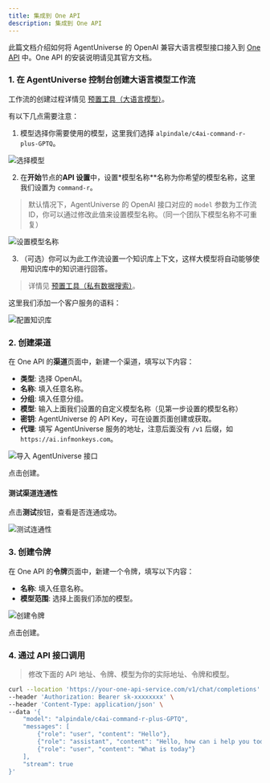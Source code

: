 ```yaml
---
title: 集成到 One API
description: 集成到 One API
---
```


此篇文档介绍如何将 AgentUniverse 的 OpenAI 兼容大语言模型接口接入到 [One API](https://github.com/songquanpeng/one-api) 中。One API 的安装说明请见其官方文档。

### 1. 在 AgentUniverse 控制台创建大语言模型工作流

工作流的创建过程详情见 [预置工具（大语言模型）](/docs/zh-cn/tools/builtin-tools-large-language-models)。

有以下几点需要注意：

1. 模型选择你需要使用的模型，这里我们选择 `alpindale/c4ai-command-r-plus-GPTQ`。

![选择模型](~/assets/others/integrations/lobe-chat/choose-model.png)

2. 在**开始**节点的**API 设置**中，设置*模型名称**名称为你希望的模型名称，这里我们设置为 `command-r`。

> 默认情况下，AgentUniverse 的 OpenAI 接口对应的 `model` 参数为工作流 ID，你可以通过修改此值来设置模型名称。（同一个团队下模型名称不可重复）

![设置模型名称](~/assets/others/integrations/lobe-chat/config-model-name.png)

3. （可选）你可以为此工作流设置一个知识库上下文，这样大模型将自动能够使用知识库中的知识进行回答。

> 详情见 [预置工具（私有数据搜索）](/docs/zh-cn/tools/builtin-tools-private-data-search)。

这里我们添加一个客户服务的语料：

![配置知识库](~/assets/others/integrations/lobe-chat/knowledge-base.png)


### 2. 创建渠道

在 One API 的**渠道**页面中，新建一个渠道，填写以下内容：

- **类型**: 选择 OpenAI。
- **名称**: 填入任意名称。
- **分组**: 填入任意分组。
- **模型**: 输入上面我们设置的自定义模型名称（见第一步设置的模型名称）
- **密钥**: AgentUniverse 的 API Key，可在设置页面创建或获取。
- **代理**: 填写 AgentUniverse 服务的地址，注意后面没有 `/v1` 后缀，如 `https://ai.infmonkeys.com`。

![导入 AgentUniverse 接口](~/assets/others/integrations/one-api/add-channel.png)

点击创建。

#### 测试渠道连通性

点击**测试**按钮，查看是否连通成功。

![测试连通性](~/assets/others/integrations/one-api/test-channel.png)

### 3. 创建令牌

在 One API 的**令牌**页面中，新建一个令牌，填写以下内容：

- **名称**: 填入任意名称。
- **模型范围**: 选择上面我们添加的模型。

![创建令牌](~/assets/others/integrations/one-api/add-channel.png)

点击创建。

### 4. 通过 API 接口调用

> 修改下面的 API 地址、令牌、模型为你的实际地址、令牌和模型。

```sh
curl --location 'https://your-one-api-service.com/v1/chat/completions' \
--header 'Authorization: Bearer sk-xxxxxxxx' \
--header 'Content-Type: application/json' \
--data '{
    "model": "alpindale/c4ai-command-r-plus-GPTQ",
    "messages": [
        {"role": "user", "content": "Hello"},
        {"role": "assistant", "content": "Hello, how can i help you today?"},
        {"role": "user", "content": "What is today"}
    ],
    "stream": true
}'
```

